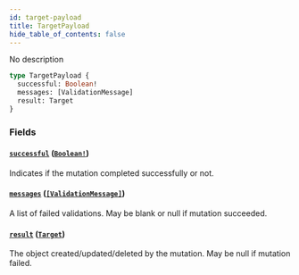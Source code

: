 ```yaml
---
id: target-payload
title: TargetPayload
hide_table_of_contents: false
---
```



No description

```graphql
type TargetPayload {
  successful: Boolean!
  messages: [ValidationMessage]
  result: Target
}
```


### Fields

#### [`successful`](#) ([`Boolean!`](/swapi/scalars/boolean))

Indicates if the mutation completed successfully or not.


#### [`messages`](#) ([`[ValidationMessage]`](/swapi/objects/validation-message))

A list of failed validations. May be blank or null if mutation succeeded.


#### [`result`](#) ([`Target`](/swapi/objects/target))

The object created/updated/deleted by the mutation. May be null if mutation failed.




